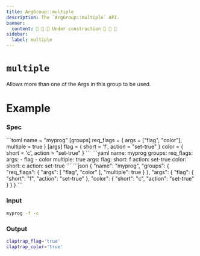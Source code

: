 ```yaml
---
title: ArgGroup::multiple
description: The `ArgGroup::multiple` API.
banner:
  content: 🚧 🚧 🚧 Under construction 🚧 🚧 🚧
sidebar:
  label: multiple
---
```



# `multiple` <LinkButton href="https://docs.rs/clap/latest/clap/struct.ArgGroup.html#method.multiple" icon="open-book" variant="minimal"></LinkButton>

<Badge text="since 0.1.0" size="small" />

Allows more than one of the Args in this group to be used.

# Example

### Spec

<Tabs syncKey="format">
  <TabItem label="TOML">
```toml
name = "myprog"
[groups]
req_flags = { args = ["flag", "color"], multiple = true }
[args]
flag = { short = 'f', action = "set-true" }
color = { short = 'c', action = "set-true" }
```
  </TabItem>
  <TabItem label="YAML">
```yaml
name: myprog
groups:
  req_flags:
    args:
    - flag
    - color
    multiple: true
args:
  flag:
    short: f
    action: set-true
  color:
    short: c
    action: set-true
```
  </TabItem>
  <TabItem label="JSON">
```json
{
  "name": "myprog",
  "groups": {
    "req_flags": {
      "args": [
        "flag",
        "color"
      ],
      "multiple": true
    }
  },
  "args": {
    "flag": {
      "short": "f",
      "action": "set-true"
    },
    "color": {
      "short": "c",
      "action": "set-true"
    }
  }
}
```
  </TabItem>
</Tabs>

### Input

```bash
myprog -f -c
```

### Output

```bash
claptrap_flag='true'
claptrap_color='true'
```
